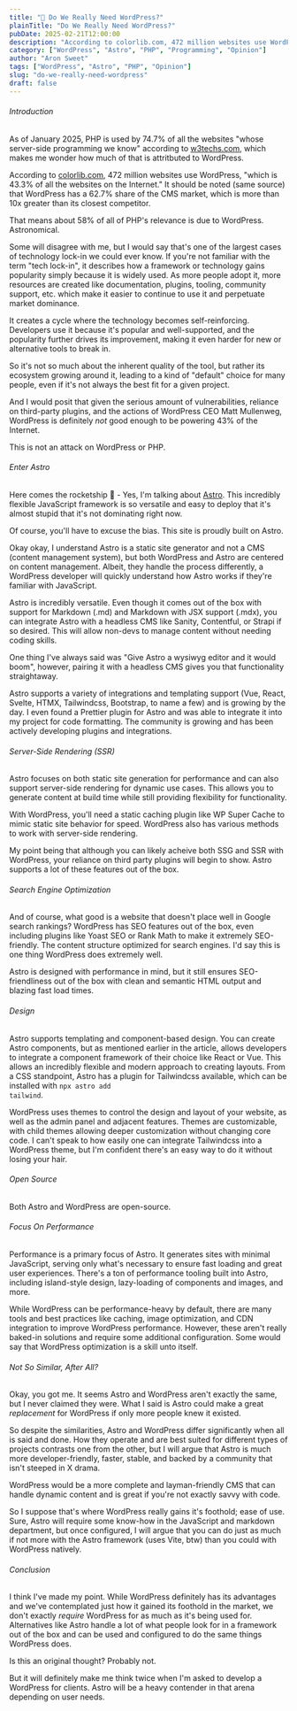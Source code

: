 ```yaml
---
title: "🔮 Do We Really Need WordPress?"
plainTitle: "Do We Really Need WordPress?"
pubDate: 2025-02-21T12:00:00
description: "According to colorlib.com, 472 million websites use WordPress, which is 43.3% of all the websites on the Internet. It should be noted (same source) that WordPress has a 62.7% share of the CMS market, which is more than 10x greater than its closest competitor."
category: ["WordPress", "Astro", "PHP", "Programming", "Opinion"]
author: "Aron Sweet"
tags: ["WordPress", "Astro", "PHP", "Opinion"]
slug: "do-we-really-need-wordpress"
draft: false
---
```


###### Introduction

As of January 2025, PHP is used by 74.7% of all the websites "whose server-side programming we know" according to [w3techs.com](https://w3techs.com/technologies/details/pl-php), which makes me wonder how much of that is attritbuted to WordPress.

According to [colorlib.com](https://colorlib.com/wp/wordpress-statistics/?utm_source=chatgpt.com), 472 million websites use WordPress, "which is 43.3% of all the websites on the Internet." It should be noted (same source) that WordPress has a 62.7% share of the CMS market, which is more than 10x greater than its closest competitor.

That means about 58% of all of PHP's relevance is due to WordPress. Astronomical.

Some will disagree with me, but I would say that's one of the largest cases of technology lock-in we could ever know. If you're not familiar with the term "tech lock-in", it describes how a framework or technology gains popularity simply because it is widely used. As more people adopt it, more resources are created like documentation, plugins, tooling, community support, etc. which make it easier to continue to use it and perpetuate market dominance.

It creates a cycle where the technology becomes self-reinforcing. Developers use it because it's popular and well-supported, and the popularity further drives its improvement, making it even harder for new or alternative tools to break in.

So it's not so much about the inherent quality of the tool, but rather its ecosystem growing around it, leading to a kind of "default" choice for many people, even if it's not always the best fit for a given project.

And I would posit that given the serious amount of vulnerabilities, reliance on third-party plugins, and the actions of WordPress CEO Matt Mullenweg, WordPress is definitely _not_ good enough to be powering 43% of the Internet.

This is not an attack on WordPress or PHP.

###### Enter Astro

Here comes the rocketship 🚀 - Yes, I'm talking about [Astro](https://astro.build). This incredibly flexible JavaScript framework is so versatile and easy to deploy that it's almost stupid that it's not dominating right now.

Of course, you'll have to excuse the bias. This site is proudly built on Astro.

Okay okay, I understand Astro is a static site generator and not a CMS (content management system), but both WordPress and Astro are centered on content management. Albeit, they handle the process differently, a WordPress developer will quickly understand how Astro works if they're familiar with JavaScript.

Astro is incredibly versatile. Even though it comes out of the box with support for Markdown (.md) and Markdown with JSX support (.mdx), you can integrate Astro with a headless CMS like Sanity, Contentful, or Strapi if so desired. This will allow non-devs to manage content without needing coding skills.

One thing I've always said was "Give Astro a wysiwyg editor and it would boom", however, pairing it with a headless CMS gives you that functionality straightaway.

Astro supports a variety of integrations and templating support (Vue, React, Svelte, HTMX, Tailwindcss, Bootstrap, to name a few) and is growing by the day. I even found a Prettier plugin for Astro and was able to integrate it into my project for code formatting. The community is growing and has been actively developing plugins and integrations.

###### Server-Side Rendering (SSR)

Astro focuses on both static site generation for performance and can also support server-side rendering for dynamic use cases. This allows you to generate content at build time while still providing flexibility for functionality.

With WordPress, you'll need a static caching plugin like WP Super Cache to mimic static site behavior for speed. WordPress also has various methods to work with server-side rendering.

My point being that although you can likely acheive both SSG and SSR with WordPress, your reliance on third party plugins will begin to show. Astro supports a lot of these features out of the box.

###### Search Engine Optimization

And of course, what good is a website that doesn't place well in Google search rankings? WordPress has SEO features out of the box, even including plugins like Yoast SEO or Rank Math to make it extremely SEO-friendly. The content structure optimized for search engines. I'd say this is one thing WordPress does extremely well.

Astro is designed with performance in mind, but it still ensures SEO-friendliness out of the box with clean and semantic HTML output and blazing fast load times.

###### Design

Astro supports templating and component-based design. You can create Astro components, but as mentioned earlier in the article, allows developers to integrate a component framework of their choice like React or Vue. This allows an incredibly flexible and modern approach to creating layouts. From a CSS standpoint, Astro has a plugin for Tailwindcss available, which can be installed with <code>npx astro add tailwind</code>.

WordPress uses themes to control the design and layout of your website, as well as the admin panel and adjacent features. Themes are customizable, with child themes allowing deeper customization without changing core code. I can't speak to how easily one can integrate Tailwindcss into a WordPress theme, but I'm confident there's an easy way to do it without losing your hair.

###### Open Source

Both Astro and WordPress are open-source.

###### Focus On Performance

Performance is a primary focus of Astro. It generates sites with minimal JavaScript, serving only what's necessary to ensure fast loading and great user experiences. There's a ton of performance tooling built into Astro, including island-style design, lazy-loading of components and images, and more.

While WordPress can be performance-heavy by default, there are many tools and best practices like caching, image optimization, and CDN integration to improve WordPress performance. However, these aren't really baked-in solutions and require some additional configuration. Some would say that WordPress optimization is a skill unto itself.

###### Not So Similar, After All?

Okay, you got me. It seems Astro and WordPress aren't exactly the same, but I never claimed they were. What I said is Astro could make a great _replacement_ for WordPress if only more people knew it existed.

So despite the similarities, Astro and WordPress differ significantly when all is said and done. How they operate and are best suited for different types of projects contrasts one from the other, but I will argue that Astro is much more developer-friendly, faster, stable, and backed by a community that isn't steeped in X drama.

WordPress would be a more complete and layman-friendly CMS that can handle dynamic content and is great if you're not exactly savvy with code.

So I suppose that's where WordPress really gains it's foothold; ease of use. Sure, Astro will require some know-how in the JavaScript and markdown department, but once configured, I will argue that you can do just as much if not more with the Astro framework (uses Vite, btw) than you could with WordPress natively.

###### Conclusion

I think I've made my point. While WordPress definitely has its advantages and we've contemplated just how it gained its foothold in the market, we don't exactly _require_ WordPress for as much as it's being used for. Alternatives like Astro handle a lot of what people look for in a framework out of the box and can be used and configured to do the same things WordPress does.

Is this an original thought? Probably not.

But it will definitely make me think twice when I'm asked to develop a WordPress for clients. Astro will be a heavy contender in that arena depending on user needs.
